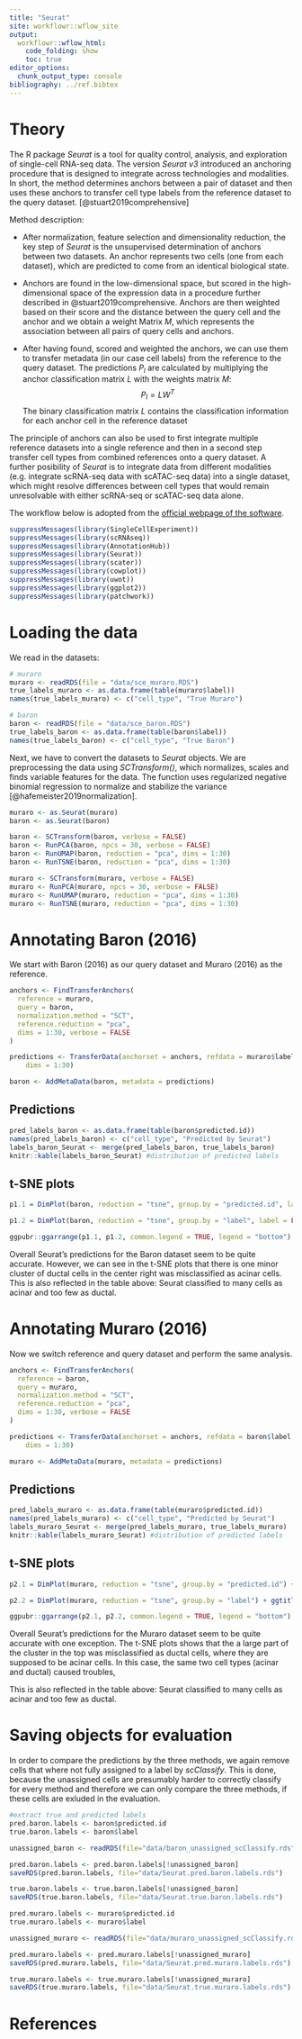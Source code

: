 ```yaml
---
title: "Seurat"
site: workflowr::wflow_site
output:
  workflowr::wflow_html:
    code_folding: show
    toc: true
editor_options:
  chunk_output_type: console
bibliography: ../ref.bibtex
---
```


# Theory

The R package _Seurat_ is a tool for quality control, analysis, and exploration of single-cell RNA-seq data. The version _Seurat v3_ introduced an anchoring procedure that is designed to integrate across technologies and modalities. In short, the method determines anchors between a pair of dataset and then uses these anchors to transfer cell type labels from the reference dataset to the query dataset. [@stuart2019comprehensive]

Method description:

- After normalization, feature selection and dimensionality reduction, the key step of _Seurat_ is the unsupervised determination of anchors between two datasets. An anchor represents two cells (one from each dataset), which are predicted to come from an identical biological state. 

- Anchors are found in the low-dimensional space, but scored in the high-dimensional space of the expression data in a procedure further described in @stuart2019comprehensive. Anchors are then weighted based on their score and the distance between the query cell and the anchor and we obtain a weight Matrix $M$, which represents the association between all pairs of query cells and anchors. 

- After having found, scored and weighted the anchors, we can use them to transfer metadata (in our case cell labels) from the reference to the query dataset. The predictions $P_l$ are calculated by multiplying the anchor classification matrix $L$ with the weights matrix $M$: $$P_l=LW^T$$
The binary classification matrix $L$ contains the classification information for each anchor cell in the reference dataset

The principle of anchors can also be used to first integrate multiple reference datasets into a single reference and then in a second step transfer cell types from combined references onto a query dataset. A further posibility of _Seurat_ is to integrate data from different modalities (e.g. integrate scRNA-seq data with scATAC-seq data) into a single dataset, which might resolve differences between cell types that would remain unresolvable with either scRNA-seq or scATAC-seq data alone. 

The workflow below is adopted from the [official webpage of the software](https://satijalab.org/seurat/v4.0/reference_mapping.html).


```r
suppressMessages(library(SingleCellExperiment))
suppressMessages(library(scRNAseq))
suppressMessages(library(AnnotationHub))
suppressMessages(library(Seurat))
suppressMessages(library(scater))
suppressMessages(library(cowplot))
suppressMessages(library(uwot))
suppressMessages(library(ggplot2))
suppressMessages(library(patchwork))
```

# Loading the data
We read in the datasets:

```r
# muraro
muraro <- readRDS(file = "data/sce_muraro.RDS")
true_labels_muraro <- as.data.frame(table(muraro$label))
names(true_labels_muraro) <- c("cell_type", "True Muraro")

# baron
baron <- readRDS(file = "data/sce_baron.RDS")
true_labels_baron <- as.data.frame(table(baron$label))
names(true_labels_baron) <- c("cell_type", "True Baron")
```

Next, we have to convert the datasets to _Seurat_ objects. We are preprocessing the data using _SCTransform()_, which normalizes, scales and finds variable features for the data. The function uses regularized negative binomial regression to normalize and stabilize the variance [@hafemeister2019normalization]. 

```r
muraro <- as.Seurat(muraro)
baron <- as.Seurat(baron)

baron <- SCTransform(baron, verbose = FALSE)
baron <- RunPCA(baron, npcs = 30, verbose = FALSE)
baron <- RunUMAP(baron, reduction = "pca", dims = 1:30)
baron <- RunTSNE(baron, reduction = "pca", dims = 1:30)

muraro <- SCTransform(muraro, verbose = FALSE)
muraro <- RunPCA(muraro, npcs = 30, verbose = FALSE)
muraro <- RunUMAP(muraro, reduction = "pca", dims = 1:30)
muraro <- RunTSNE(muraro, reduction = "pca", dims = 1:30)

```

# Annotating Baron (2016)

We start with Baron (2016) as our query dataset and Muraro (2016) as the reference.

```r
anchors <- FindTransferAnchors(
  reference = muraro,
  query = baron,
  normalization.method = "SCT",
  reference.reduction = "pca",
  dims = 1:30, verbose = FALSE
)

predictions <- TransferData(anchorset = anchors, refdata = muraro$label, 
    dims = 1:30)

baron <- AddMetaData(baron, metadata = predictions)
```

## Predictions

```r
pred_labels_baron <- as.data.frame(table(baron$predicted.id))
names(pred_labels_baron) <- c("cell_type", "Predicted by Seurat")
labels_baron_Seurat <- merge(pred_labels_baron, true_labels_baron)
knitr::kable(labels_baron_Seurat) #distribution of predicted labels
```

## t-SNE plots

```r
p1.1 = DimPlot(baron, reduction = "tsne", group.by = "predicted.id", label = FALSE) + ggtitle(label = "Predicted Cell Type")

p1.2 = DimPlot(baron, reduction = "tsne", group.by = "label", label = FALSE) +  ggtitle(label = "True Cell Type")

ggpubr::ggarrange(p1.1, p1.2, common.legend = TRUE, legend = "bottom")
```

Overall Seurat's predictions for the Baron dataset seem to be quite accurate. However, we can see in the t-SNE plots that there is one minor cluster of ductal cells in the center right was misclassified as acinar cells. This is also reflected in the table above: Seurat classified to many cells as acinar and too few as ductal. 

# Annotating Muraro (2016)
Now we switch reference and query dataset and perform the same analysis. 

```r
anchors <- FindTransferAnchors(
  reference = baron,
  query = muraro,
  normalization.method = "SCT",
  reference.reduction = "pca",
  dims = 1:30, verbose = FALSE
)

predictions <- TransferData(anchorset = anchors, refdata = baron$label, 
    dims = 1:30)

muraro <- AddMetaData(muraro, metadata = predictions)
```

## Predictions

```r
pred_labels_muraro <- as.data.frame(table(muraro$predicted.id))
names(pred_labels_muraro) <- c("cell_type", "Predicted by Seurat")
labels_muraro_Seurat <- merge(pred_labels_muraro, true_labels_muraro)
knitr::kable(labels_muraro_Seurat) #distribution of predicted labels
```

## t-SNE plots

```r
p2.1 = DimPlot(muraro, reduction = "tsne", group.by = "predicted.id") + ggtitle(label = "Predicted Cell Type")

p2.2 = DimPlot(muraro, reduction = "tsne", group.by = "label") + ggtitle(label = "True Cell Type")

ggpubr::ggarrange(p2.1, p2.2, common.legend = TRUE, legend = "bottom")
```

Overall Seurat's predictions for the Muraro dataset seem to be quite accurate with one exception. The t-SNE plots shows that the a large part of the cluster in the top was misclassified as ductal cells, where they are supposed to be acinar cells. In this case, the same two cell types (acinar and ductal) caused troubles, 

This is also reflected in the table above: Seurat classified to many cells as acinar and too few as ductal. 

# Saving objects for evaluation

In order to compare the predictions by the three methods, we again remove cells that where not fully assigned to a label by _scClassify_. This is done, because the unassigned cells are presumably harder to correctly classify for every method and therefore we can only compare the three methods, if these cells are exluded in the evaluation. 

```r
#extract true and predicted labels
pred.baron.labels <- baron$predicted.id
true.baron.labels <- baron$label

unassigned_baron <- readRDS(file="data/baron_unassigned_scClassify.rds")

pred.baron.labels <- pred.baron.labels[!unassigned_baron]
saveRDS(pred.baron.labels, file="data/Seurat.pred.baron.labels.rds")

true.baron.labels <- true.baron.labels[!unassigned_baron]
saveRDS(true.baron.labels, file="data/Seurat.true.baron.labels.rds")

pred.muraro.labels <- muraro$predicted.id
true.muraro.labels <- muraro$label

unassigned_muraro <- readRDS(file="data/muraro_unassigned_scClassify.rds")

pred.muraro.labels <- pred.muraro.labels[!unassigned_muraro]
saveRDS(pred.muraro.labels, file="data/Seurat.pred.muraro.labels.rds")

true.muraro.labels <- true.muraro.labels[!unassigned_muraro]
saveRDS(true.muraro.labels, file="data/Seurat.true.muraro.labels.rds")
```

# References
